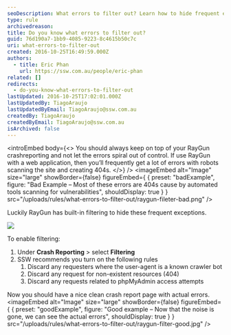 ```yaml
---
seoDescription: What errors to filter out? Learn how to hide frequent exceptions with RayGun's built-in filtering and improve your crash reporting experience.
type: rule
archivedreason:
title: Do you know what errors to filter out?
guid: 76d190a7-1bb9-4085-9223-8c4615b50c7c
uri: what-errors-to-filter-out
created: 2016-10-25T16:49:59.000Z
authors:
  - title: Eric Phan
    url: https://ssw.com.au/people/eric-phan
related: []
redirects:
  - do-you-know-what-errors-to-filter-out
lastUpdated: 2016-10-25T17:02:01.000Z
lastUpdatedBy: TiagoAraujo
lastUpdatedByEmail: TiagoAraujo@ssw.com.au
createdBy: TiagoAraujo
createdByEmail: TiagoAraujo@ssw.com.au
isArchived: false
---
```


<introEmbed
  body={<>
You should always keep on top of your RayGun crashreporting and not let the errors spiral out of control. If use RayGun with a web application, then you’ll frequently get a lot of errors with robots scanning the site and creating 404s.
  </>}
/>
<imageEmbed
  alt="Image"
  size="large"
  showBorder={false}
  figureEmbed={ {
    preset: "badExample",
    figure: "Bad Example – Most of these errors are 404s cause by automated tools scanning for vulnerabilities",
    shouldDisplay: true
  } }
  src="/uploads/rules/what-errors-to-filter-out/raygun-fileter-bad.png"
/>

Luckily RayGun has built-in filtering to hide these frequent exceptions.

![](/uploads/rules/what-errors-to-filter-out/raygun-filter.png)

To enable filtering:

1. Under **Crash Reporting** &gt; select **Filtering**
2. SSW recommends you turn on the following rules
   1. Discard any requesters where the user-agent is a known crawler bot
   2. Discard any request for non-existent resources (404)
   3. Discard any requests related to phpMyAdmin access attempts

Now you should have a nice clean crash report page with actual errors.
<imageEmbed
  alt="Image"
  size="large"
  showBorder={false}
  figureEmbed={ {
    preset: "goodExample",
    figure: "Good example – Now that the noise is gone, we can see the actual errors",
    shouldDisplay: true
  } }
  src="/uploads/rules/what-errors-to-filter-out/raygun-filter-good.jpg"
/>

